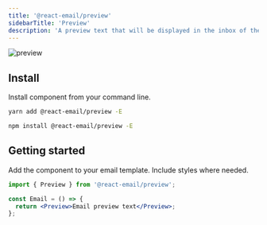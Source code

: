 ```yaml
---
title: '@react-email/preview'
sidebarTitle: 'Preview'
description: 'A preview text that will be displayed in the inbox of the recipient.'
---
```



<img
  className="rounded-md"
  src="/docs/images/components/preview.png"
  alt="preview"
/>

## Install

Install component from your command line.

<CodeGroup>

```sh yarn
yarn add @react-email/preview -E
```

```sh npm
npm install @react-email/preview -E
```

</CodeGroup>

## Getting started

Add the component to your email template. Include styles where needed.

```jsx
import { Preview } from '@react-email/preview';

const Email = () => {
  return <Preview>Email preview text</Preview>;
};
```

<Support />
